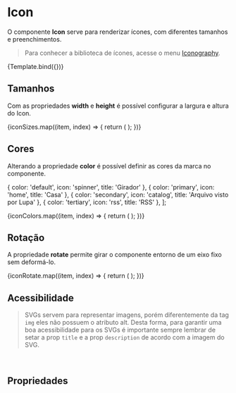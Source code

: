 
<Meta title="Design System/Atoms/Icon" component={Icon} />


# Icon

O componente **Icon** serve para renderizar ícones, com diferentes tamanhos e preenchimentos.

> Para conhecer a biblioteca de ícones, acesse o menu [Iconography](/docs/tokens-iconography--iconography).

<Canvas>
  <Story name="Default" args={{ name: 'chevron', title: 'Seta para baixo', description: 'Ícone chevron' }}>
    {Template.bind({})}
  </Story>
</Canvas>

## Tamanhos

Com as propriedades **width** e **height** é possível configurar a largura e altura do Icon.


<Story name="Width & Height">
  <Grid paddingTop={{ xs: 'xs' }} paddingBottom={{ xs: 'l' }}>
    {iconSizes.map((item, index) => {
      return (
        <Column xs={2} s={1} alignItems={{ xs: 'center' }} key={`icon-${index - 1}`}>
          <Icon name="search" title="Lupa" description="Ícone search" width={item} height={item} />
        </Column>
      );
    })}
  </Grid>
</Story>

## Cores

Alterando a propriedade **color** é possível definir as cores da marca no componente.

  { color: 'default', icon: 'spinner', title: 'Girador' },
  { color: 'primary', icon: 'home', title: 'Casa' },
  { color: 'secondary', icon: 'catalog', title: 'Arquivo visto por Lupa' },
  { color: 'tertiary', icon: 'rss', title: 'RSS' },
];

<Story name="Color">
  <Grid paddingTop={{ xs: 'xs' }} paddingBottom={{ xs: 'l' }}>
    {iconColors.map((item, index) => {
      return (
        <Column xs={2} s={1} alignItems={{ xs: 'center' }} key={`icon-${index - 1}`}>
          <Icon
            name={item.icon}
            title={item.title}
            description={`Ícone ${item.icon}`}
            color={item.color}
            width={24}
            height={24}
          />
        </Column>
      );
    })}
  </Grid>
</Story>

## Rotação

A propriedade **rotate** permite girar o componente entorno de um eixo fixo sem deformá-lo.


<Story name="Rotate">
  <Grid paddingTop={{ xs: 'xs' }} paddingBottom={{ xs: 'l' }}>
    {iconRotate.map((item, index) => {
      return (
        <Column xs={2} s={1} alignItems={{ xs: 'center' }} key={`icon-${index - 1}`}>
          <Icon name="chevron" title="Lupa" description="Ícone search" width={24} height={24} rotate={item} />
        </Column>
      );
    })}
  </Grid>
</Story>

## Acessibilidade

> SVGs servem para representar imagens, porém diferentemente da tag `img` eles não possuem o atributo alt. Desta forma, para garantir uma boa acessibilidade para os SVGs é importante sempre lembrar de setar a prop `title` e a prop `description` de acordo com a imagem do SVG.

<br />

## Propriedades

<ArgsTable story="Default" />

